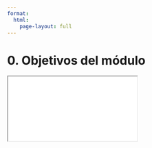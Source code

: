 ```yaml
---
format:
  html:
    page-layout: full
---
```


# 0. Objetivos del módulo

<iframe
    class="slide-deck"
    src="slides/module0_00.html"
></iframe>


